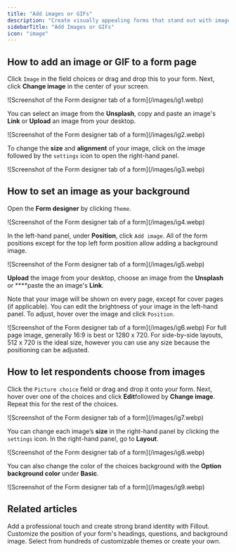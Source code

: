 ```yaml
---
title: "Add images or GIFs"
description: "Create visually appealing forms that stand out with images. Add individual images or GIFs, a background image, multiple picture choices or a combination of these. "
sidebarTitle: "Add Images or GIFs"
icon: "image"
---
```


## How to add an image or GIF to a form page

Click `Image` in the field choices or drag and drop this to your form. Next, click **Change image** in the center of your screen.

<Frame>
  ![Screenshot of the Form designer tab of a form](/images/ig1.webp)
</Frame>

You can select an image from the **Unsplash**, copy and paste an image's **Link** or **Upload** an image from your desktop.

<Frame>
  ![Screenshot of the Form designer tab of a form](/images/ig2.webp)
</Frame>

To change the **size** and **alignment** of your image, click on the image followed by the `settings` icon to open the right-hand panel.

<Frame>
  ![Screenshot of the Form designer tab of a form](/images/ig3.webp)
</Frame>

## How to set an image as your background

Open the **Form designer** by clicking `Theme`.

<Frame>
  ![Screenshot of the Form designer tab of a form](/images/ig4.webp)
</Frame>

In the left-hand panel, under **Position**, click `Add image`. All of the form positions except for the top left form position allow adding a background image.

<Frame>
  ![Screenshot of the Form designer tab of a form](/images/ig5.webp)
</Frame>

**Upload** the image from your desktop, choose an image from the **Unsplash** or \*\*\*\*paste the an image's **Link**.

Note that your image will be shown on every page, except for cover pages (if applicable). You can edit the brightness of your image in the left-hand panel. To adjust, hover over the image and click `Position`.

<Frame>
  ![Screenshot of the Form designer tab of a form](/images/ig6.webp)
</Frame>

<Note>
  For full page image, generally 16:9 is best or 1280 x 720. For side-by-side layouts, 512 x 720 is the ideal size, however you can use any size because the positioning can be adjusted.
</Note>

## How to let respondents choose from images

Click the `Picture choice` field or drag and drop it onto your form. Next, hover over one of the choices and click **Edit**followed by **Change image**. Repeat this for the rest of the choices.

<Frame>
  ![Screenshot of the Form designer tab of a form](/images/ig7.webp)
</Frame>

You can change each image’s **size** in the right-hand panel by clicking the `settings` icon. In the right-hand panel, go to **Layout**.

<Frame>
  ![Screenshot of the Form designer tab of a form](/images/ig8.webp)
</Frame>

You can also change the color of the choices background with the **Option background color** under **Basic**.

<Frame>
  ![Screenshot of the Form designer tab of a form](/images/ig9.webp)
</Frame>

## Related articles

<CardGroup cols={3}>
  <Card title="Add a logo" icon="airbnb" iconType="regular" color="#FFC738" href="/help/logo">
    Add a professional touch and create strong brand identity with Fillout.
  </Card>
  <Card title="Page layout" icon="rectangles-mixed" iconType="regular" color="#FFC738" href="/help/layout">
    Customize the position of your form's headings, questions, and background image.
  </Card>
  <Card title="Themes" icon="palette" iconType="regular" color="#FFC738" href="/help/themes">
    Select from hundreds of customizable themes or create your own.
  </Card>
</CardGroup>